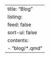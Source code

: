 ---
title: "Blog"
listing:
    feed: false
    sort-ui: false
    contents:
        - "blog/*.qmd"
---